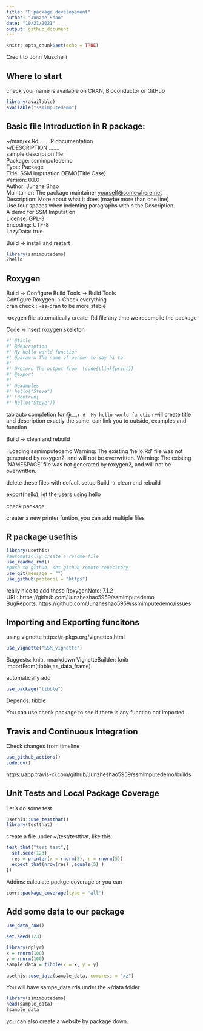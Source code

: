 ```yaml
---
title: "R package developement"
author: "Junzhe Shao"
date: "10/21/2021"
output: github_document
---
```


```r
knitr::opts_chunk$set(echo = TRUE)
```

Credit to John Muschelli  

## Where to start

check your name is available on CRAN, Bioconductor or GitHub
```r
library(available)
available("ssmimputedemo")
```
## Basic file Introduction in R package:

~/man/xx.Rd ...... R documentation  
~/DESCRIPTION .......  
sample description file:  
Package: ssmimputedemo  
Type: Package  
Title: SSM Imputation DEMO(Title Case)  
Version: 0.1.0  
Author: Junzhe Shao  
Maintainer: The package maintainer <yourself@somewhere.net>  
Description: More about what it does (maybe more than one line)  
    Use four spaces when indenting paragraphs within the Description.  
    A demo for SSM Imputation  
License: GPL-3  
Encoding: UTF-8  
LazyData: true  
  
Build -> install and restart  
```r
library(ssmimputedemo)
?hello
```
## Roxygen
  
Build -> Configure Build Tools -> Build Tools  
Configure Roxygen -> Check everything  
cran check : --as-cran to be more stable  
  
roxygen file automatically create .Rd file any time we recompile the package  
  
Code ->insert roxygen skeleton  
```r
#' @title 
#' @description 
#' My hello world function
#' @param x The name of person to say hi to
#'
#' @return The output from  \code{\link{print}}    
#' @export
#'
#' @examples
#' hello("Steve")
#' \dontrun{
#' hello("Steve")}
```
  
tab auto completion for @__,`r #' My hello world function` will create title and description exactly the same.
\code{\link{print}}can link you to outside, examples and \dontrun{}function
  
Build -> clean and rebuild
  
ℹ Loading ssmimputedemo
Warning: The existing 'hello.Rd' file was not generated by roxygen2, and will not be overwritten.
Warning: The existing 'NAMESPACE' file was not generated by roxygen2, and will not be overwritten.
  
delete these files with default setup
Build -> clean and rebuild
  
export(hello), let the users using hello  

check package  

creater a new printer funtion, you can add multiple files
 
## R package usethis
```r
library(usethis)
#automaticlly create a readme file
use_readme_rmd()
#push to github, set github remote repository
use_git(message = "")
use_github(protocol = "https")
```
  
really nice to add these
RoxygenNote: 7.1.2  
URL: https://github.com/Junzheshao5959/ssmimputedemo  
BugReports: https://github.com/Junzheshao5959/ssmimputedemo/issues  


## Importing and Exporting funcitons

using vignette
https://r-pkgs.org/vignettes.html
```r
use_vignette("SSM_vignette")
```
Suggests: 
    knitr,
    rmarkdown
VignetteBuilder: knitr
importFrom(tibble,as_data_frame)

automatically add 
```r
use_package("tibble")
```

Depends:
    tibble
    
You can use check package to see if there is any function not imported.

## Travis and Continuous Integration

Check changes from timeline
```r
use_github_actions()
codecov()
```
https://app.travis-ci.com/github/Junzheshao5959/ssmimputedemo/builds

## Unit Tests and Local Package Coverage
Let's do some test
```r
usethis::use_testthat()
library(testthat)
```
create a file under ~/test/testthat, like this:
```r
test_that("test test",{
  set.seed(123)
  res = printer(x = rnorm(5), r = rnorm(5))
  expect_that(nrow(res) ,equals(5) )
})

```

Addins: calculate packge coverage
or you can 
```r
covr::package_coverage(type = 'all')
```


## Add some data to our package

```r
use_data_raw()

set.seed(123)

library(dplyr)
x = rnorm(100)
y = rnorm(100)
sample_data = tibble(x = x, y = y)
  
usethis::use_data(sample_data, compress = "xz")
```
  
You will have sampe_data.rda under the ~/data folder
```r
library(ssmimputedemo)
head(sample_data)
?sample_data
```
you can also create a website by package down.

